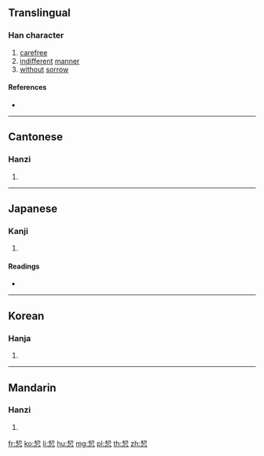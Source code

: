 {{character info/new}}
==Translingual==

===Han character===
{{Han char|rn=61|rad=心|as=06|sn=10|four=57332|canj=QHP,XQHP|ids=⿱㓞心}}

# [[carefree]]
# [[indifferent]] [[manner]]
# [[without]] [[sorrow]]

====References====
* {{Han ref|kx=0384.280|dkj=10571|dj=0715.110|hdz=42289.050|uh=605D|ud=24669|bh=D17C|bd=53628}}

----

==Cantonese==

===Hanzi===
{{yue-hanzi|jyut=[[aat3]], [[gaat1]], [[gaat3]]|y=aat3, gaat1, gaat3}}

# {{defn|lang=yue|sort=心06}}

----

==Japanese==

===Kanji===
{{ja-kanji|grade=|rs=心06}}

# {{defn|lang=ja|sort=心06}}

====Readings====
* {{ja-readings|on=[[かい]] (kai), [[かつ]] (katsu), [[けち]] (kechi)|kun=}}

----

==Korean==

===Hanja===
{{ko-hanja|hangeul=[[괄]], [[개]]|eumhun=|rv=gwal, gae|mr=kwal, kae|y=kwal, kay}}

# {{defn|lang=ko|sort=心06}}

----

==Mandarin==

===Hanzi===
{{cmn-hanzi|pin=[[jiá]] ([[jia2]])|wg=chia<sup>2</sup>}}

# {{defn|lang=cmn|sort=心06}}

[[fr:恝]]
[[ko:恝]]
[[li:恝]]
[[hu:恝]]
[[mg:恝]]
[[pl:恝]]
[[th:恝]]
[[zh:恝]]